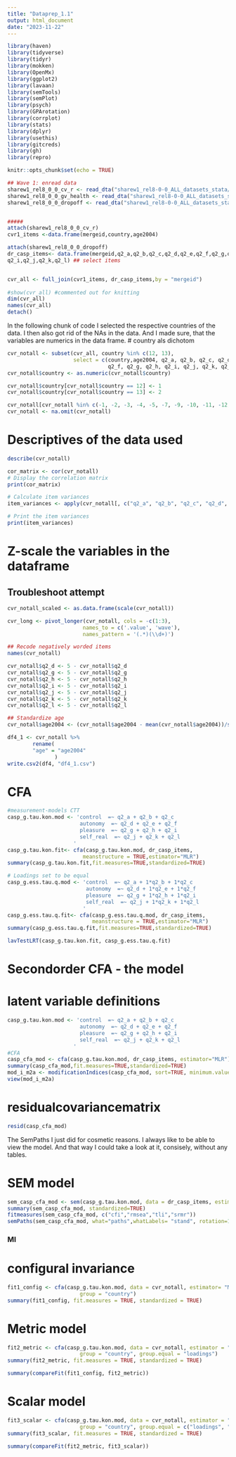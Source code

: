```yaml
---
title: "Dataprep_1.1"
output: html_document
date: "2023-11-22"
---
```

```r

library(haven)
library(tidyverse)
library(tidyr)
library(mokken)
library(OpenMx)
library(ggplot2)
library(lavaan)
library(semTools)
library(semPlot)
library(psych)
library(GPArotation)
library(corrplot)
library(stats)
library(dplyr)
library(usethis)
library(gitcreds)
library(gh)
library(repro)

```


```r
knitr::opts_chunk$set(echo = TRUE)

## Wave 1: enread data 
sharew1_rel8_0_0_cv_r <- read_dta("sharew1_rel8-0-0_ALL_datasets_stata/sharew1_rel8-0-0_cv_r.dta")
sharew1_rel8_0_0_gv_health <- read_dta("sharew1_rel8-0-0_ALL_datasets_stata/sharew1_rel8-0-0_gv_health.dta")
sharew1_rel8_0_0_dropoff <- read_dta("sharew1_rel8-0-0_ALL_datasets_stata/sharew1_rel8-0-0_dropoff.dta")


#####
attach(sharew1_rel8_0_0_cv_r)
cvr1_items <-data.frame(mergeid,country,age2004)

attach(sharew1_rel8_0_0_dropoff)
dr_casp_items<- data.frame(mergeid,q2_a,q2_b,q2_c,q2_d,q2_e,q2_f,q2_g,q2_h,
q2_i,q2_j,q2_k,q2_l) ## select items


cvr_all <- full_join(cvr1_items, dr_casp_items,by = "mergeid")
 
#show(cvr_all) #commented out for knitting 
dim(cvr_all)  
names(cvr_all)
detach()
```
In the following chunk of code I selected the respective countries of the data.
I then also got rid of the NAs in the data. And I made sure, that the variables 
are numerics in the data frame.
# country als dichotom
```r
cvr_notall <- subset(cvr_all, country %in% c(12, 13), 
                     select = c(country,age2004, q2_a, q2_b, q2_c, q2_d, q2_e, 
                                q2_f, q2_g, q2_h, q2_i, q2_j, q2_k, q2_l))
cvr_notall$country <- as.numeric(cvr_notall$country)

cvr_notall$country[cvr_notall$country == 12] <- 1
cvr_notall$country[cvr_notall$country == 13] <- 2

cvr_notall[cvr_notall %in% c(-1, -2, -3, -4, -5, -7, -9, -10, -11, -12, -13, -14, -15, -16)] <- NA
cvr_notall <- na.omit(cvr_notall)

```

# Descriptives of the data used
```r
describe(cvr_notall)

cor_matrix <- cor(cvr_notall)
# Display the correlation matrix
print(cor_matrix)

# Calculate item variances
item_variances <- apply(cvr_notall[, c("q2_a", "q2_b", "q2_c", "q2_d", "q2_e", "q2_f", "q2_g", "q2_h", "q2_i", "q2_j", "q2_k", "q2_l")], 2, var)

# Print the item variances
print(item_variances)
```

# Z-scale the variables in the dataframe
## Troubleshoot attempt
```r
cvr_notall_scaled <- as.data.frame(scale(cvr_notall))

```

```r
cvr_long <- pivot_longer(cvr_notall, cols = -c(1:3), 
                        names_to = c('.value', 'wave'), 
                        names_pattern = '(.*)(\\d+)')

```


```r
## Recode negatively worded items
names(cvr_notall)

cvr_notall$q2_d <- 5 - cvr_notall$q2_d
cvr_notall$q2_g <- 5 - cvr_notall$q2_g
cvr_notall$q2_h <- 5 - cvr_notall$q2_h
cvr_notall$q2_i <- 5 - cvr_notall$q2_i
cvr_notall$q2_j <- 5 - cvr_notall$q2_j
cvr_notall$q2_k <- 5 - cvr_notall$q2_k
cvr_notall$q2_l <- 5 - cvr_notall$q2_l

## Standardize age
cvr_notall$age2004 <- (cvr_notall$age2004 - mean(cvr_notall$age2004))/sd(cvr_notall$age2004)

```
```r
df4_1 <- cvr_notall %>% 
        rename(
        "age" = "age2004"
               ) 
write.csv2(df4, "df4_1.csv")
```


# CFA
```r
#measurement-models CTT
casp_g.tau.kon.mod <- 'control  =~ q2_a + q2_b + q2_c
                       autonomy  =~ q2_d + q2_e + q2_f
                       pleasure  =~ q2_g + q2_h + q2_i
                       self_real  =~ q2_j + q2_k + q2_l
                     '
casp_g.tau.kon.fit<- cfa(casp_g.tau.kon.mod, dr_casp_items,
                        meanstructure = TRUE,estimator="MLR")
summary(casp_g.tau.kon.fit,fit.measures=TRUE,standardized=TRUE)

# Loadings set to be equal
casp_g.ess.tau.q.mod <- 'control  =~ q2_a + 1*q2_b + 1*q2_c
                         autonomy  =~ q2_d + 1*q2_e + 1*q2_f
                         pleasure  =~ q2_g + 1*q2_h + 1*q2_i
                         self_real  =~ q2_j + 1*q2_k + 1*q2_l
                        '
casp_g.ess.tau.q.fit<- cfa(casp_g.ess.tau.q.mod, dr_casp_items,
                           meanstructure = TRUE,estimator="MLR")
summary(casp_g.ess.tau.q.fit,fit.measures=TRUE,standardized=TRUE)

lavTestLRT(casp_g.tau.kon.fit, casp_g.ess.tau.q.fit)

```

# Secondorder CFA - the model
# latent variable definitions
```r
casp_g.tau.kon.mod <- 'control  =~ q2_a + q2_b + q2_c
                       autonomy  =~ q2_d + q2_e + q2_f
                       pleasure  =~ q2_g + q2_h + q2_i
                       self_real  =~ q2_j + q2_k + q2_l
                     '
#CFA
casp_cfa_mod <- cfa(casp_g.tau.kon.mod, dr_casp_items, estimator="MLR") 
summary(casp_cfa_mod,fit.measures=TRUE,standardized=TRUE)
mod_i_m2a <- modificationIndices(casp_cfa_mod, sort=TRUE, minimum.value = 3)
view(mod_i_m2a)
```

# residualcovariancematrix
```r
resid(casp_cfa_mod)
```

The SemPaths I just did for cosmetic reasons. I always like to be able to view 
the model. And that way I could take a look at it, consisely, without any 
tables.

# SEM model
```r
sem_casp_cfa_mod <- sem(casp_g.tau.kon.mod, data = dr_casp_items, estimator= "mlr")
summary(sem_casp_cfa_mod, standardized=TRUE)
fitmeasures(sem_casp_cfa_mod, c("cfi","rmsea","tli","srmr"))
semPaths(sem_casp_cfa_mod, what="paths",whatLabels= "stand", rotation=1)

```

### MI
# configural invariance
```r
fit1_config <- cfa(casp_g.tau.kon.mod, data = cvr_notall, estimator= "MLR",
                       group = "country")
summary(fit1_config, fit.measures = TRUE, standardized = TRUE)
```

# Metric model
```r
fit2_metric <- cfa(casp_g.tau.kon.mod, data = cvr_notall, estimator = "MLR",
                       group = "country", group.equal = "loadings")
summary(fit2_metric, fit.measures = TRUE, standardized = TRUE)

summary(compareFit(fit1_config, fit2_metric))
```

# Scalar model
```r
fit3_scalar <- cfa(casp_g.tau.kon.mod, data = cvr_notall, estimator = "MLR",
                       group = "country", group.equal = c("loadings", "intercepts"))
summary(fit3_scalar, fit.measures = TRUE, standardized = TRUE)

summary(compareFit(fit2_metric, fit3_scalar))
```
